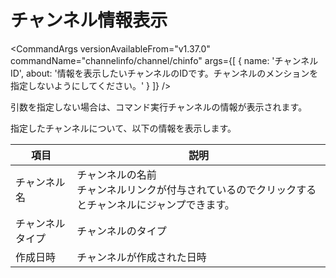 

# チャンネル情報表示

<CommandArgs
  versionAvailableFrom="v1.37.0"
  commandName="channelinfo/channel/chinfo"
  args={[
    {
      name: 'チャンネルID',
      about:
        '情報を表示したいチャンネルのIDです。チャンネルのメンションを指定しないようにしてください。'
    }
  ]}
/>

<Callout type="info">
  引数を指定しない場合は、コマンド実行チャンネルの情報が表示されます。
</Callout>

指定したチャンネルについて、以下の情報を表示します。

| 項目             | 説明                                                                                                    |
| ---------------- | ------------------------------------------------------------------------------------------------------- |
| チャンネル名     | チャンネルの名前 <br/> チャンネルリンクが付与されているのでクリックするとチャンネルにジャンプできます。 |
| チャンネルタイプ | チャンネルのタイプ                                                                                      |
| 作成日時         | チャンネルが作成された日時                                                                              |
